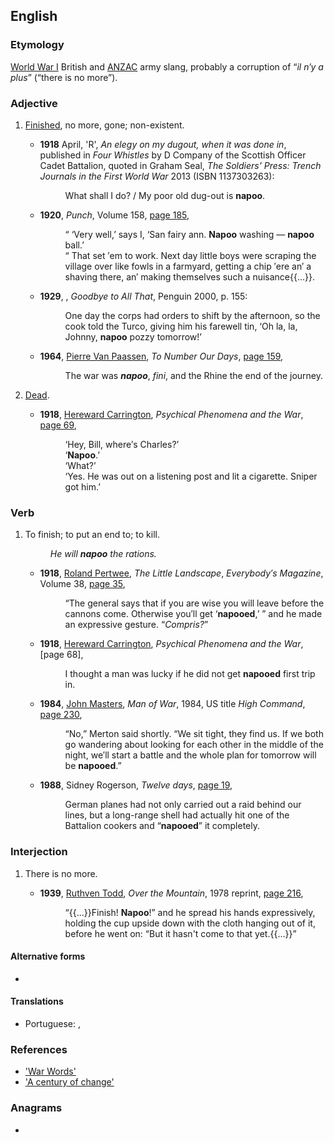 ==English==

===Etymology===
[[World War I]] British and [[ANZAC]] army slang, probably a corruption of {{etyl|fr|en}} “''il n′y a plus''” (“there is no more”).

===Adjective===
{{en-adj|-}}

# {{lb|en|military slang|now|historical}} [[finished|Finished]], no more, gone; non-existent. {{defdate|from 20th c.}}
#* '''1918''' April, 'R', ''An elegy on my dugout, when it was done in'', published in ''Four Whistles'' by D Company of the Scottish Officer Cadet Battalion, quoted in Graham Seal, ''The Soldiers' Press: Trench Journals in the First World War'' 2013 (ISBN 1137303263):
#*: What shall I do? / My poor old dug-out is '''napoo'''.
#* '''1920''', ''Punch'', Volume 158, [http://books.google.com.au/books?id=rAkIAQAAIAAJ&q=%22napoo%22+-intitle:%22%22+-inauthor:%22%22&dq=%22napoo%22+-intitle:%22%22+-inauthor:%22%22&hl=en&sa=X&ei=vi66T8T9Ic6fiQf08OjsCA&redir_esc=y page 185],
#*: “ ‘Very well,’ says I, ‘San fairy ann. '''Napoo''' washing — '''napoo''' ball.’
#*: “ That set ′em to work. Next day little boys were scraping the village over like fowls in a farmyard, getting a chip ′ere an′ a shaving there, an′ making themselves such a nuisance{{...}}.
#* '''1929''', {{w|Robert Graves}}, ''Goodbye to All That'', Penguin 2000, p. 155:
#*: One day the corps had orders to shift by the afternoon, so the cook told the Turco, giving him his farewell tin, ‘Oh la, la, Johnny, '''napoo''' pozzy tomorrow!’
#* '''1964''', [[w:Pierre Van Paassen|Pierre Van Paassen]], ''To Number Our Days'', [http://books.google.com.au/books?id=1UsyAQAAIAAJ&q=%22napoo%22+-intitle:%22%22+-inauthor:%22%22&dq=%22napoo%22+-intitle:%22%22+-inauthor:%22%22&hl=en&sa=X&ei=O0e6T9TvE8euiQeoxPz0CA&redir_esc=y page 159],
#*: The war was '''''napoo''''', ''fini'', and the Rhine the end of the journey.
# {{lb|en|military slang|now|historical}} [[dead|Dead]]. {{defdate|from 20th c.}}
#* '''1918''', [[w:Hereward Carrington|Hereward Carrington]], ''Psychical Phenomena and the War'', [http://books.google.com.au/books?id=INcEvoButTAC&pg=PA69&dq=%22napoo%22+-intitle:%22%22+-inauthor:%22%22&hl=en&sa=X&ei=vi66T8T9Ic6fiQf08OjsCA&redir_esc=y#v=onepage&q=%22napoo%22%20-intitle%3A%22%22%20-inauthor%3A%22%22&f=false page 69],
#*: ‘Hey, Bill, where′s Charles?’
#*: ‘'''Napoo'''.’
#*: ‘What?’
#*: ‘Yes. He was out on a listening post and lit a cigarette. Sniper got him.’

===Verb===
{{en-verb}}

# {{lb|en|UK|army|slang}} To finish; to put an end to; to kill.
#: ''He will '''napoo''' the rations.''
#* '''1918''', [[w:Roland Pertwee|Roland Pertwee]], ''The Little Landscape'', ''Everybody′s Magazine'', Volume 38, [http://books.google.com.au/books?id=PW9IAAAAYAAJ&pg=RA1-PA35&dq=%22napoos|napooed|napooing%22+-intitle:%22%22+-inauthor:%22%22&hl=en&sa=X&ei=6E-6T9X9H8nYigeR9PSNCQ&redir_esc=y#v=onepage&q=%22napoos|napooed|napooing%22%20-intitle%3A%22%22%20-inauthor%3A%22%22&f=false page 35],
#*: “The general says that if you are wise you will leave before the cannons come. Otherwise you′ll get ‘'''napooed''',’ ” and he made an expressive gesture. “''Compris?''”
#* '''1918''', [[w:Hereward Carrington|Hereward Carrington]], ''Psychical Phenomena and the War'', [page 68],
#*: I thought a man was lucky if he did not get '''napooed''' first trip in.
#* '''1984''', [[w:John Masters|John Masters]], ''Man of War'', 1984, US title ''High Command'', [http://books.google.com.au/books?id=FI0ZAAAAIAAJ&q=%22napoos|napooed|napooing%22+-intitle:%22%22+-inauthor:%22%22&dq=%22napoos|napooed|napooing%22+-intitle:%22%22+-inauthor:%22%22&hl=en&sa=X&ei=6E-6T9X9H8nYigeR9PSNCQ&redir_esc=y page 230],
#*: “No,” Merton said shortly. “We sit tight, they find us. If we both go wandering about looking for each other in the middle of the night, we′ll start a battle and the whole plan for tomorrow will be '''napooed'''.”
#* '''1988''', Sidney Rogerson, ''Twelve days'', [http://books.google.com.au/books?id=fzFnAAAAMAAJ&q=%22napoos|napooed|napooing%22+-intitle:%22%22+-inauthor:%22%22&dq=%22napoos|napooed|napooing%22+-intitle:%22%22+-inauthor:%22%22&hl=en&sa=X&ei=6E-6T9X9H8nYigeR9PSNCQ&redir_esc=y page 19],
#*: German planes had not only carried out a raid behind our lines, but a long-range shell had actually hit one of the Battalion cookers and “'''napooed'''” it completely.

===Interjection===
{{en-interj}}

# {{lb|en|UK|army|slang}} There is no more.
#* '''1939''', [[w:Ruthven Todd|Ruthven Todd]], ''Over the Mountain'', 1978 reprint, [http://books.google.com.au/books?id=jRygUdAEiYgC&pg=PA216&dq=%22napoo%22+-intitle:%22%22+-inauthor:%22%22&hl=en&sa=X&ei=_ku6T-3MCbG6iAfCptSFCQ&redir_esc=y#v=onepage&q=%22napoo%22%20-intitle%3A%22%22%20-inauthor%3A%22%22&f=false page 216],
#*: “{{...}}Finish! '''Napoo'''!” and he spread his hands expressively, holding the cup upside down with the cloth hanging out of it, before he went on: “But it hasn't come to that yet.{{...}}”

====Alternative forms====
* {{l|en|narpoo}}

====Translations====
{{trans-top|there is no more}}
* Portuguese: {{t+|pt|babau}}, {{t|pt|já era}}
{{trans-mid}}
{{trans-bottom}}

===References===
* [http://www.anu.edu.au/andc/pubs/ozwords/May_2003/war_words.html 'War Words']
* [http://www.askoxford.com/worldofwords/wordfrom/centuryofnewwords/ 'A century of change']

===Anagrams===
* {{anagrams|en|Poona}}